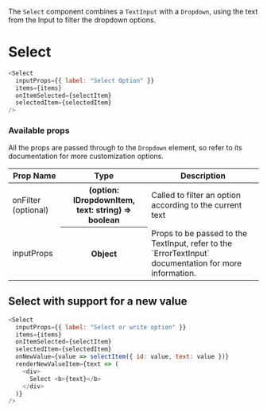 
<Meta title="Components/Select" />

The `Select` component combines a `TextInput` with a `Dropdown`, using the text from the Input to filter the dropdown options.

# Select

<Preview>
  <Story name="Select">
    <SelectStory />
  </Story>
</Preview>

```javascript
<Select
  inputProps={{ label: "Select Option" }}
  items={items}
  onItemSelected={selectItem}
  selectedItem={selectedItem}
/>
```

### Available props

All the props are passed through to the `Dropdown` element, so refer to its documentation for more customization options.

<table width="100%">
  <thead>
    <tr>
      <th>Prop Name</th>
      <th>Type</th>
      <th>Description</th>
    </tr>
  </thead>
  <tbody>
    <tr>
      <td>onFilter (optional)</td>
      <th>(option: IDropdownItem, text: string) => boolean</th>
      <td>Called to filter an option according to the current text</td>
    </tr>
    <tr>
      <td>inputProps</td>
      <th>Object</th>
      <td>
        Props to be passed to the TextInput, refer to the `ErrorTextInput` documentation for more
        information.
      </td>
    </tr>
  </tbody>
</table>

## Select with support for a new value

<Preview>
  <Story name="Select with new value">
    <SelectWithNewValueStory />
  </Story>
</Preview>

```javascript
<Select
  inputProps={{ label: "Select or write option" }}
  items={items}
  onItemSelected={selectItem}
  selectedItem={selectedItem}
  onNewValue={value => selectItem({ id: value, text: value })}
  renderNewValueItem={text => (
    <div>
      Select <b>{text}</b>
    </div>
  )}
/>
```
